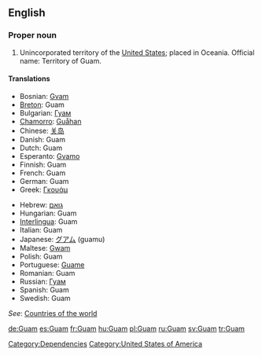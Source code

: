 ==English==

===Proper noun===
{{infl|en|proper noun}}

# Unincorporated territory of the [[United States]]; placed in Oceania. Official name: Territory of Guam.

====Translations====
{{top}}
* Bosnian: [[Gvam]] {{m}}
* [[Breton]]: Guam
* Bulgarian: [[Гуам]]
* [[Chamorro]]: [[Guåhan]]
* Chinese: [[关岛]]
* Danish: Guam
* Dutch: Guam
* Esperanto: [[Gvamo]]
* Finnish: Guam
* French: Guam
* German: Guam
* Greek: [[Γκουάμ]]
{{mid}}
* Hebrew: [[גואם]]
* Hungarian: Guam
* [[Interlingua]]: Guam
* Italian: Guam
* Japanese: [[グアム]] (guamu)
* Maltese: [[Gwam]]
* Polish: Guam
* Portuguese: [[Guame]]
* Romanian: Guam {{n}}
* Russian: [[Гуам]]
* Spanish: Guam
* Swedish: Guam
{{bottom}}

''See'': [[Appendix:Countries of the world|Countries of the world]]

[[Category:Dependencies]]
[[Category:United States of America]]

[[de:Guam]]
[[es:Guam]]
[[fr:Guam]]
[[hu:Guam]]
[[pl:Guam]]
[[ru:Guam]]
[[sv:Guam]]
[[tr:Guam]]